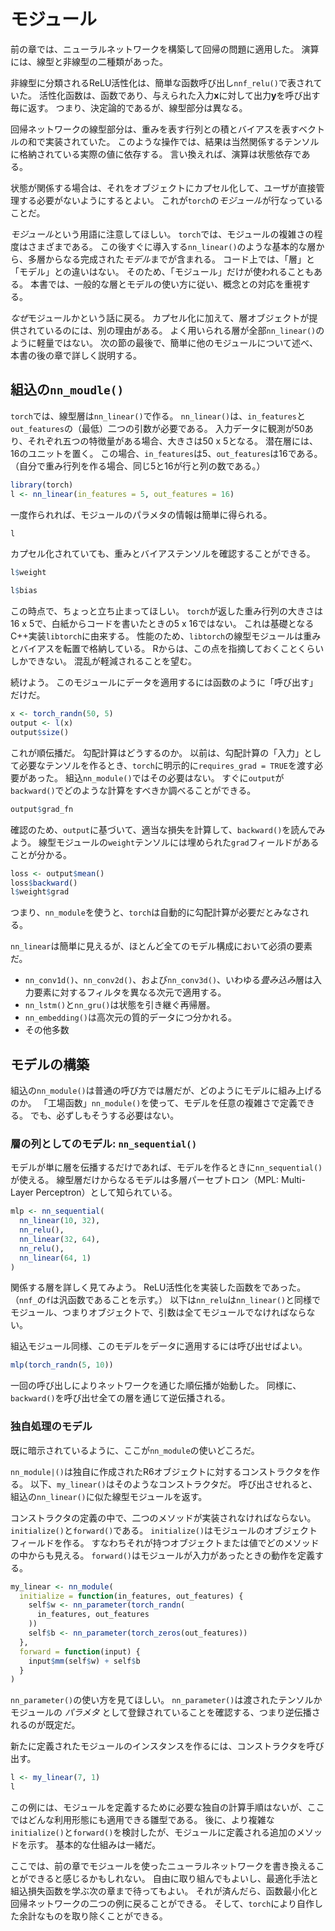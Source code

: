 # モジュール

前の章では、ニューラルネットワークを構築して回帰の問題に適用した。
演算には、線型と非線型の二種類があった。

非線型に分類されるReLU活性化は、簡単な函数呼び出し`nnf_relu()`で表されていた。
活性化函数は、函数であり、与えられた入力$\mathbf{x}$に対して出力$\mathbf{y}$を呼び出す毎に返す。
つまり、決定論的であるが、線型部分は異なる。

回帰ネットワークの線型部分は、重みを表す行列との積とバイアスを表すベクトルの和で実装されていた。
このような操作では、結果は当然関係するテンソルに格納されている実際の値に依存する。
言い換えれば、演算は状態依存である。

状態が関係する場合は、それをオブジェクトにカプセル化して、ユーザが直接管理する必要がないようにするとよい。
これが`torch`の*モジュール*が行なっていることだ。

*モジュール*という用語に注意してほしい。
`torch`では、モジュールの複雑さの程度はさまざまである。
この後すぐに導入する`nn_linear()`のような基本的な層から、多層からなる完成された*モデル*までが含まれる。
コード上では、「層」と「モデル」との違いはない。
そのため、「モジュール」だけが使われることもある。
本書では、一般的な層とモデルの使い方に従い、概念との対応を重視する。

*なぜ*モジュールかという話に戻る。
カプセル化に加えて、層オブジェクトが提供されているのには、別の理由がある。
よく用いられる層が全部`nn_linear()`のように軽量ではない。
次の節の最後で、簡単に他のモジュールについて述べ、本書の後の章で詳しく説明する。

## 組込の`nn_moudle()`

`torch`では、線型層は`nn_linear()`で作る。
`nn_linear()`は、`in_features`と`out_features`の（最低）二つの引数が必要である。
入力データに観測が50あり、それぞれ五つの特徴量がある場合、大きさは50 x 5となる。
潜在層には、16のユニットを置く。
この場合、`in_features`は5、`out_features`は16である。
（自分で重み行列を作る場合、同じ5と16が行と列の数である。）

```r
library(torch)
l <- nn_linear(in_features = 5, out_features = 16)
```

一度作られれば、モジュールのパラメタの情報は簡単に得られる。

```r
l
```

カプセル化されていても、重みとバイアステンソルを確認することができる。

```r
l$weight
```

```r
l$bias
```

この時点で、ちょっと立ち止まってほしい。
`torch`が返した重み行列の大きさは16 x 5で、白紙からコードを書いたときの5 x 16ではない。
これは基礎となるC++実装`libtorch`に由来する。
性能のため、`libtorch`の線型モジュールは重みとバイアスを転置で格納している。
Rからは、この点を指摘しておくことくらいしかできない。
混乱が軽減されることを望む。

続けよう。
このモジュールにデータを適用するには函数のように「呼び出す」だけだ。

```r
x <- torch_randn(50, 5)
output <- l(x)
output$size()
```

これが順伝播だ。
勾配計算はどうするのか。
以前は、勾配計算の「入力」として必要なテンソルを作るとき、`torch`に明示的に`requires_grad = TRUE`を渡す必要があった。
組込`nn_module()`ではその必要はない。
すぐに`output`が`backward()`でどのような計算をすべきか調べることができる。

```r
output$grad_fn
```

確認のため、`output`に基づいて、適当な損失を計算して、`backward()`を読んでみよう。
線型モジュールの`weight`テンソルには埋められた`grad`フィールドがあることが分かる。

```r
loss <- output$mean()
loss$backward()
l$weight$grad
```

つまり、`nn_module`を使うと、`torch`は自動的に勾配計算が必要だとみなされる。

`nn_linear`は簡単に見えるが、ほとんど全てのモデル構成において必須の要素だ。

* `nn_conv1d()`、`nn_conv2d()`、および`nn_conv3d()`、いわゆる*畳み込み*層は入力要素に対するフィルタを異なる次元で適用する。
* `nn_lstm()`と`nn_gru()`は状態を引き継ぐ再帰層。
* `nn_embedding()`は高次元の質的データにつ分かれる。
* その他多数

## モデルの構築

組込の`nn_module()`は普通の呼び方では層だが、どのようにモデルに組み上げるのか。
「工場函数」`nn_module()`を使って、モデルを任意の複雑さで定義できる。
でも、必ずしもそうする必要はない。

### 層の列としてのモデル: `nn_sequential()`

モデルが単に層を伝播するだけであれば、モデルを作るときに`nn_sequential()`が使える。
線型層だけからなるモデルは多層パーセプトロン（MPL: Multi-Layer Perceptron）として知られている。

```r
mlp <- nn_sequential(
  nn_linear(10, 32),
  nn_relu(),
  nn_linear(32, 64),
  nn_relu(),
  nn_linear(64, 1)
)
```

関係する層を詳しく見てみよう。
ReLU活性化を実装した函数をであった。
（`nnf_`の`f`は汎函数であることを示す。）
以下は`nn_relu`は`nn_linear()`と同様でモジュール、つまりオブジェクトで、引数は全てモジュールでなければならない。

組込モジュール同様、このモデルをデータに適用するには呼び出せばよい。

```r
mlp(torch_randn(5, 10))
```

一回の呼び出しによりネットワークを通じた順伝播が始動した。
同様に、`backward()`を呼び出せ全ての層を通じて逆伝播される。

### 独自処理のモデル

既に暗示されているように、ここが`nn_module`の使いどころだ。


`nn_module|()`は独自に作成されたR6オブジェクトに対するコンストラクタを作る。
以下、`my_linear()`はそのようなコンストラクタだ。
呼び出させれると、組込の`nn_linear()`に似た線型モジュールを返す。

コンストラクタの定義の中で、二つのメソッドが実装されなければならない。`initialize()`と`forward()`である。
`initialize()`はモジュールのオブジェクトフィールドを作る。
すなわちそれが持つオブジェクトまたは値でどのメソッドの中からも見える。
`forward()`はモジュールが入力があったときの動作を定義する。

```r
my_linear <- nn_module(
  initialize = function(in_features, out_features) {
    self$w <- nn_parameter(torch_randn(
      in_features, out_features
    ))
    self$b <- nn_parameter(torch_zeros(out_features))
  },
  forward = function(input) {
    input$mm(self$w) + self$b
  }
)
```

`nn_parameter()`の使い方を見てほしい。
`nn_parameter()`は渡されたテンソルかモジュールの *パラメタ* として登録されていることを確認する、つまり逆伝播されるのが既定だ。

新たに定義されたモジュールのインスタンスを作るには、コンストラクタを呼び出す。

```r
l <- my_linear(7, 1)
l
```

この例には、モジュールを定義するために必要な独自の計算手順はないが、ここではどんな利用形態にも適用できる雛型である。
後に、より複雑な`initialize()`と`forward()`を検討したが、モジュールに定義される追加のメソッドを示す。
基本的な仕組みは一緒だ。

ここでは、前の章でモジュールを使ったニューラルネットワークを書き換えることができると感じるかもしれない。
自由に取り組んでもよいし、最適化手法と組込損失函数を学ぶ次の章まで待ってもよい。
それが済んだら、函数最小化と回帰ネットワークの二つの例に戻ることができる。
そして、`torch`により自作した余計なものを取り除くことができる。
